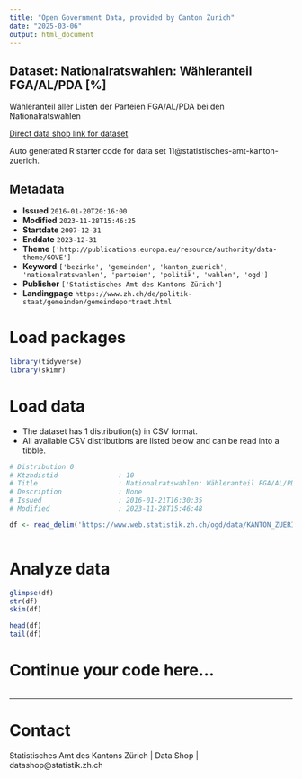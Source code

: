 ```yaml
---
title: "Open Government Data, provided by Canton Zurich"
date: "2025-03-06"
output: html_document
---
```


## Dataset: Nationalratswahlen: Wähleranteil FGA/AL/PDA [%]

Wähleranteil aller Listen der Parteien FGA/AL/PDA bei den Nationalratswahlen

[Direct data shop link for dataset](https://www.zh.ch/de/politik-staat/statistik-daten/datenkatalog.html#/datasets/11@statistisches-amt-kanton-zuerich)

Auto generated R starter code for data set 11@statistisches-amt-kanton-zuerich.

## Metadata

- **Issued** `2016-01-20T20:16:00`
- **Modified** `2023-11-28T15:46:25`
- **Startdate** `2007-12-31`
- **Enddate** `2023-12-31`
- **Theme** `['http://publications.europa.eu/resource/authority/data-theme/GOVE']`
- **Keyword** `['bezirke', 'gemeinden', 'kanton_zuerich', 'nationalratswahlen', 'parteien', 'politik', 'wahlen', 'ogd']`
- **Publisher** `['Statistisches Amt des Kantons Zürich']`
- **Landingpage** `https://www.zh.ch/de/politik-staat/gemeinden/gemeindeportraet.html`


# Load packages

```r

library(tidyverse)
library(skimr)

```

# Load data

-   The dataset has 1 distribution(s) in CSV format.
-   All available CSV distributions are listed below and can be read into a tibble.

```r

# Distribution 0
# Ktzhdistid               : 10
# Title                    : Nationalratswahlen: Wähleranteil FGA/AL/PDA [%]
# Description              : None
# Issued                   : 2016-01-21T16:30:35
# Modified                 : 2023-11-28T15:46:48

df <- read_delim('https://www.web.statistik.zh.ch/ogd/data/KANTON_ZUERICH_440.csv')



```

# Analyze data

```r

glimpse(df)
str(df)
skim(df)

head(df)
tail(df)

```

# Continue your code here...

```r

```

------------------------------------------------------------------------

# Contact

Statistisches Amt des Kantons Zürich | Data Shop | datashop@statistik.zh.ch
